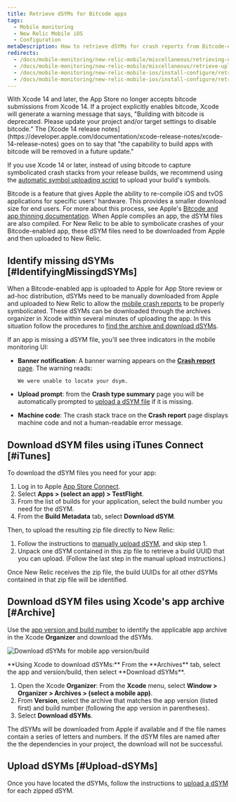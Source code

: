 ```yaml
---
title: Retrieve dSYMs for Bitcode apps
tags:
  - Mobile monitoring
  - New Relic Mobile iOS
  - Configuration
metaDescription: How to retrieve dSYMs for crash reports from Bitcode-enabled iOS apps that are monitored with the New Relic agent.
redirects:
  - /docs/mobile-monitoring/new-relic-mobile/miscellaneous/retrieving-uploading-dsyms-bit-code-enabled-apps
  - /docs/mobile-monitoring/new-relic-mobile/miscellaneous/retrieve-upload-dsyms-bitcode-enabled-apps
  - /docs/mobile-monitoring/new-relic-mobile-ios/install-configure/retrieve-upload-dsyms-bitcode-enabled-apps
  - /docs/mobile-monitoring/new-relic-mobile-ios/install-configure/retrieve-upload-dsyms
---
```



<Callout variant="important">
With Xcode 14 and later, the App Store no longer accepts bitcode submissions from Xcode 14. If a project explicitly enables bitcode, Xcode will generate a warning message that says, "Building with bitcode is deprecated. Please update your project and/or target settings to disable bitcode.” The [Xcode 14 release notes](https://developer.apple.com/documentation/xcode-release-notes/xcode-14-release-notes) goes on to say that "the capability to build apps with bitcode will be removed in a future update." 

If you use Xcode 14 or later, instead of using bitcode to capture symbolicated crash stacks from your release builds, we recommend using the [automatic symbol uploading script](/docs/mobile-monitoring/new-relic-mobile-ios/installation/spm-installation#configure-using-swift-package-manager) to upload your build's symbols.
  </Callout>

Bitcode is a feature that gives Apple the ability to re-compile iOS and tvOS applications for specific users' hardware. This provides a smaller download size for end users. For more about this process, see Apple's [Bitcode and app thinning documentation](https://developer.apple.com/library/watchos/documentation/IDEs/Conceptual/AppDistributionGuide/AppThinning/AppThinning.html).
When Apple compiles an app, the dSYM files are also compiled. For New Relic to be able to symbolicate crashes of your Bitcode-enabled app, these dSYM files need to be downloaded from Apple and then uploaded to New Relic.

## Identify missing dSYMs [#IdentifyingMissingdSYMs]

When a Bitcode-enabled app is uploaded to Apple for App Store review or ad-hoc distribution, dSYMs need to be manually downloaded from Apple and uploaded to New Relic to allow the [mobile crash reports](/docs/mobile-monitoring/new-relic-mobile/getting-started/ios-agent-crash-reporting) to be properly symbolicated. These dSYMs can be downloaded through the archives organizer in Xcode within several minutes of uploading the app. In this situation follow the procedures to [find the archive and download dSYMs](#Archive).

If an app is missing a dSYM file, you'll see three indicators in the mobile monitoring UI:

* **Banner notification**: A banner warning appears on the [**Crash report** page](/docs/mobile-monitoring/mobile-monitoring-ui/crashes/mobile-apps-crash-report-dashboard). The warning reads:

  ```
  We were unable to locate your dsym.
  ```
* **Upload prompt**: from the **Crash type summary** page you will be automatically prompted to [upload a dSYM file](/docs/mobile-monitoring/new-relic-mobile-ios/install-configure/upload-dsyms-bitcode-apps#mobile-ui) if it is missing.
* **Machine code**: The crash stack trace on the **Crash report** page displays machine code and not a human-readable error message.

## Download dSYM files using iTunes Connect [#iTunes]

To download the dSYM files you need for your app:

1. Log in to Apple [App Store Connect](https://appstoreconnect.apple.com/login).
2. Select **Apps > (select an app) > TestFlight**.
3. From the list of builds for your application, select the build number you need for the dSYM.
4. From the **Build Metadata** tab, select **Download dSYM**.

Then, to upload the resulting zip file directly to New Relic:

1. Follow the instructions to [manually upload dSYM](/docs/mobile-monitoring/new-relic-mobile-ios/install-configure/upload-dsyms-bitcode-apps#manual-dsym), and skip step 1.
2. Unpack one dSYM contained in this zip file to retrieve a build UUID that you can upload. (Follow the last step in the manual upload instructions.)

Once New Relic receives the zip file, the build UUIDs for all other dSYMs contained in that zip file will be identified.

## Download dSYM files using Xcode's app archive [#Archive]

Use the [app version and build number](#identifyingAppVersion) to identify the applicable app archive in the Xcode **Organizer** and download the dSYMs.

<img
  title="Download dSYMs for mobile app version/build"
  alt="Download dSYMs for mobile app version/build"
  src={mobileDownloadDsymFile}
/>

<figcaption>
  **Using Xcode to download dSYMs:** From the **Archives** tab, select the app and version/build, then select **Download dSYMs**.
</figcaption>

1. Open the Xcode **Organizer**: From the **Xcode** menu, select **Window > Organizer > Archives > (select a mobile app)**.
2. From **Version**, select the archive that matches the app version (listed first) and build number (following the app version in parentheses).
3. Select **Download dSYMs**.

The dSYMs will be downloaded from Apple if available and if the file names contain a series of letters and numbers. If the dSYM files are named after the the dependencies in your project, the download will not be successful.

## Upload dSYMs [#Upload-dSYMs]

Once you have located the dSYMs, follow the instructions to [upload a dSYM](/docs/mobile-monitoring/new-relic-mobile-ios/install-configure/upload-dsyms-bitcode-apps) for each zipped dSYM.
